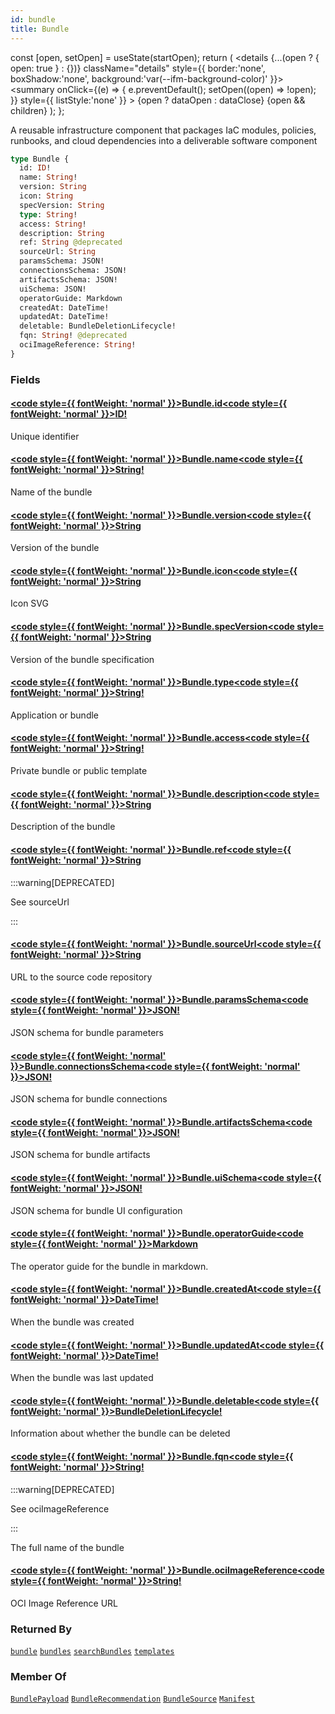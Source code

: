 ```yaml
---
id: bundle
title: Bundle
---
```









  const [open, setOpen] = useState(startOpen);
  return (
    <details {...(open ? { open: true } : {})} className="details" style={{ border:'none', boxShadow:'none', background:'var(--ifm-background-color)' }}>
      <summary
        onClick={(e) => {
          e.preventDefault();
          setOpen((open) => !open);
        }}
        style={{ listStyle:'none' }}
      >
      {open ? dataOpen : dataClose}
      </summary>
      {open && children}
    </details>
  );
};








A reusable infrastructure component that packages IaC modules, policies, runbooks, and cloud dependencies into a deliverable software component


```graphql
type Bundle {
  id: ID!
  name: String!
  version: String
  icon: String
  specVersion: String
  type: String!
  access: String!
  description: String
  ref: String @deprecated
  sourceUrl: String
  paramsSchema: JSON!
  connectionsSchema: JSON!
  artifactsSchema: JSON!
  uiSchema: JSON!
  operatorGuide: Markdown
  createdAt: DateTime!
  updatedAt: DateTime!
  deletable: BundleDeletionLifecycle!
  fqn: String! @deprecated
  ociImageReference: String!
}
```




### Fields

#### [<code style={{ fontWeight: 'normal' }}>Bundle.<b>id</b></code>](#)<Bullet />[<code style={{ fontWeight: 'normal' }}><b>ID!</b></code>](/swapi/types/scalars/id.mdx) <Badge class="badge badge--secondary badge--non_null" text="non-null"/> <Badge class="badge badge--secondary " text="scalar"/> 
Unique identifier


#### [<code style={{ fontWeight: 'normal' }}>Bundle.<b>name</b></code>](#)<Bullet />[<code style={{ fontWeight: 'normal' }}><b>String!</b></code>](/swapi/types/scalars/string.mdx) <Badge class="badge badge--secondary badge--non_null" text="non-null"/> <Badge class="badge badge--secondary " text="scalar"/> 
Name of the bundle


#### [<code style={{ fontWeight: 'normal' }}>Bundle.<b>version</b></code>](#)<Bullet />[<code style={{ fontWeight: 'normal' }}><b>String</b></code>](/swapi/types/scalars/string.mdx) <Badge class="badge badge--secondary " text="scalar"/> 
Version of the bundle


#### [<code style={{ fontWeight: 'normal' }}>Bundle.<b>icon</b></code>](#)<Bullet />[<code style={{ fontWeight: 'normal' }}><b>String</b></code>](/swapi/types/scalars/string.mdx) <Badge class="badge badge--secondary " text="scalar"/> 
Icon SVG


#### [<code style={{ fontWeight: 'normal' }}>Bundle.<b>specVersion</b></code>](#)<Bullet />[<code style={{ fontWeight: 'normal' }}><b>String</b></code>](/swapi/types/scalars/string.mdx) <Badge class="badge badge--secondary " text="scalar"/> 
Version of the bundle specification


#### [<code style={{ fontWeight: 'normal' }}>Bundle.<b>type</b></code>](#)<Bullet />[<code style={{ fontWeight: 'normal' }}><b>String!</b></code>](/swapi/types/scalars/string.mdx) <Badge class="badge badge--secondary badge--non_null" text="non-null"/> <Badge class="badge badge--secondary " text="scalar"/> 
Application or bundle


#### [<code style={{ fontWeight: 'normal' }}>Bundle.<b>access</b></code>](#)<Bullet />[<code style={{ fontWeight: 'normal' }}><b>String!</b></code>](/swapi/types/scalars/string.mdx) <Badge class="badge badge--secondary badge--non_null" text="non-null"/> <Badge class="badge badge--secondary " text="scalar"/> 
Private bundle or public template


#### [<code style={{ fontWeight: 'normal' }}>Bundle.<b>description</b></code>](#)<Bullet />[<code style={{ fontWeight: 'normal' }}><b>String</b></code>](/swapi/types/scalars/string.mdx) <Badge class="badge badge--secondary " text="scalar"/> 
Description of the bundle


#### [<code style={{ fontWeight: 'normal' }}>Bundle.<b>ref</b></code>](#)<Bullet />[<code style={{ fontWeight: 'normal' }}><b>String</b></code>](/swapi/types/scalars/string.mdx) <Badge class="badge badge--secondary badge--deprecated" text="deprecated"/> <Badge class="badge badge--secondary " text="scalar"/> 
:::warning[DEPRECATED]

See sourceUrl

:::


#### [<code style={{ fontWeight: 'normal' }}>Bundle.<b>sourceUrl</b></code>](#)<Bullet />[<code style={{ fontWeight: 'normal' }}><b>String</b></code>](/swapi/types/scalars/string.mdx) <Badge class="badge badge--secondary " text="scalar"/> 
URL to the source code repository


#### [<code style={{ fontWeight: 'normal' }}>Bundle.<b>paramsSchema</b></code>](#)<Bullet />[<code style={{ fontWeight: 'normal' }}><b>JSON!</b></code>](/swapi/types/scalars/json.mdx) <Badge class="badge badge--secondary badge--non_null" text="non-null"/> <Badge class="badge badge--secondary " text="scalar"/> 
JSON schema for bundle parameters


#### [<code style={{ fontWeight: 'normal' }}>Bundle.<b>connectionsSchema</b></code>](#)<Bullet />[<code style={{ fontWeight: 'normal' }}><b>JSON!</b></code>](/swapi/types/scalars/json.mdx) <Badge class="badge badge--secondary badge--non_null" text="non-null"/> <Badge class="badge badge--secondary " text="scalar"/> 
JSON schema for bundle connections


#### [<code style={{ fontWeight: 'normal' }}>Bundle.<b>artifactsSchema</b></code>](#)<Bullet />[<code style={{ fontWeight: 'normal' }}><b>JSON!</b></code>](/swapi/types/scalars/json.mdx) <Badge class="badge badge--secondary badge--non_null" text="non-null"/> <Badge class="badge badge--secondary " text="scalar"/> 
JSON schema for bundle artifacts


#### [<code style={{ fontWeight: 'normal' }}>Bundle.<b>uiSchema</b></code>](#)<Bullet />[<code style={{ fontWeight: 'normal' }}><b>JSON!</b></code>](/swapi/types/scalars/json.mdx) <Badge class="badge badge--secondary badge--non_null" text="non-null"/> <Badge class="badge badge--secondary " text="scalar"/> 
JSON schema for bundle UI configuration


#### [<code style={{ fontWeight: 'normal' }}>Bundle.<b>operatorGuide</b></code>](#)<Bullet />[<code style={{ fontWeight: 'normal' }}><b>Markdown</b></code>](/swapi/types/scalars/markdown.mdx) <Badge class="badge badge--secondary " text="scalar"/> 
The operator guide for the bundle in markdown.


#### [<code style={{ fontWeight: 'normal' }}>Bundle.<b>createdAt</b></code>](#)<Bullet />[<code style={{ fontWeight: 'normal' }}><b>DateTime!</b></code>](/swapi/types/scalars/date-time.mdx) <Badge class="badge badge--secondary badge--non_null" text="non-null"/> <Badge class="badge badge--secondary " text="scalar"/> 
When the bundle was created


#### [<code style={{ fontWeight: 'normal' }}>Bundle.<b>updatedAt</b></code>](#)<Bullet />[<code style={{ fontWeight: 'normal' }}><b>DateTime!</b></code>](/swapi/types/scalars/date-time.mdx) <Badge class="badge badge--secondary badge--non_null" text="non-null"/> <Badge class="badge badge--secondary " text="scalar"/> 
When the bundle was last updated


#### [<code style={{ fontWeight: 'normal' }}>Bundle.<b>deletable</b></code>](#)<Bullet />[<code style={{ fontWeight: 'normal' }}><b>BundleDeletionLifecycle!</b></code>](/swapi/types/objects/bundle-deletion-lifecycle.mdx) <Badge class="badge badge--secondary badge--non_null" text="non-null"/> <Badge class="badge badge--secondary " text="object"/> 
Information about whether the bundle can be deleted


#### [<code style={{ fontWeight: 'normal' }}>Bundle.<b>fqn</b></code>](#)<Bullet />[<code style={{ fontWeight: 'normal' }}><b>String!</b></code>](/swapi/types/scalars/string.mdx) <Badge class="badge badge--secondary badge--deprecated" text="deprecated"/> <Badge class="badge badge--secondary badge--non_null" text="non-null"/> <Badge class="badge badge--secondary " text="scalar"/> 
:::warning[DEPRECATED]

See ociImageReference

:::

The full name of the bundle


#### [<code style={{ fontWeight: 'normal' }}>Bundle.<b>ociImageReference</b></code>](#)<Bullet />[<code style={{ fontWeight: 'normal' }}><b>String!</b></code>](/swapi/types/scalars/string.mdx) <Badge class="badge badge--secondary badge--non_null" text="non-null"/> <Badge class="badge badge--secondary " text="scalar"/> 
OCI Image Reference URL






### Returned By

[`bundle`](/swapi/operations/queries/bundle.mdx)  <Badge class="badge badge--secondary badge--relation" text="query"/><Bullet />[`bundles`](/swapi/operations/queries/bundles.mdx)  <Badge class="badge badge--secondary badge--relation" text="query"/><Bullet />[`searchBundles`](/swapi/operations/queries/search-bundles.mdx)  <Badge class="badge badge--secondary badge--relation" text="query"/><Bullet />[`templates`](/swapi/operations/queries/templates.mdx)  <Badge class="badge badge--secondary badge--relation" text="query"/>

### Member Of

[`BundlePayload`](/swapi/types/objects/bundle-payload.mdx)  <Badge class="badge badge--secondary badge--relation" text="object"/><Bullet />[`BundleRecommendation`](/swapi/types/objects/bundle-recommendation.mdx)  <Badge class="badge badge--secondary badge--relation" text="object"/><Bullet />[`BundleSource`](/swapi/types/objects/bundle-source.mdx)  <Badge class="badge badge--secondary badge--relation" text="object"/><Bullet />[`Manifest`](/swapi/types/objects/manifest.mdx)  <Badge class="badge badge--secondary badge--relation" text="object"/>